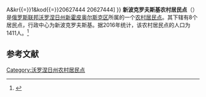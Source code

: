 {{Infobox Settlement
| official_name = 新波克罗夫斯基农村居民点
| native_name = Новопокровское сельское поселение
| settlement_type = [[农村居民点|农村居民点]]
| subdivision_type = [[国家|国家]]
| subdivision_type1 = [[州_(俄罗斯)|州]]
| subdivision_type2 = [[区_(苏联)|区]]
| subdivision_name = {{RUS}}
| subdivision_name1 = [[沃罗涅日州|沃罗涅日州]]
| subdivision_name2 = [[新霍皮奥尔斯克区|新霍皮奥尔斯克区]]
| seat_type = 行政中心
| seat = 新波克罗夫斯基
| population_as_of=2016
| population_footnotes = <ref name=stat />
| population_total = 1411
| coordinates_display = inline,title
| latd = 51.25 | latm =  | lats =  | latNS = N
| longd = 41.31 | longm =  | longs =  | longEW = E
| timezone = [[莫斯科时间|MSK]]
| utc_offset = +3
| blank_name = [[俄罗斯市政土地区划代码|OKTMO编码]]
| blank_info = [http://classif.spb.ru/classificators/view/tma.php?st{{=}}A&kr{{=}}1&kod{{=}}20627444 20627444]
}}
'''新波克罗夫斯基农村居民点'''（{{lang-ru|Новопокровское сельское поселение}}）是[[俄罗斯联邦|俄罗斯联邦]][[沃罗涅日州|沃罗涅日州]][[新霍皮奥尔斯克区|新霍皮奥尔斯克区]]所属的一个[[农村居民点|农村居民点]]。其下辖有8个居民点，行政中心为新波克罗夫斯基。据2016年统计，该农村居民点的人口为1411人。<ref name=stat>{{cite web | url = http://www.gks.ru/free_doc/doc_2016/bul_dr/mun_obr2016.rar | title = Численность населения Российской Федерации по муниципальным образованиям на 1 января 2016 года | language = ru | access-date = 2017-01-18 | archive-date = 2019-05-13 | archive-url = https://web.archive.org/web/20190513150350/http://www.gks.ru/free_doc/doc_2016/bul_dr/mun_obr2016.rar | dead-url = no }}</ref>

== 参考文献 ==
{{reflist}}

{{Russia-stub}}

[[Category:沃罗涅日州农村居民点|Category:沃罗涅日州农村居民点]]